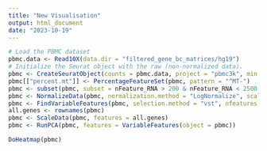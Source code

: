 ```yaml
---
title: "New Visualisation"
output: html_document
date: "2023-10-19"
---
```

```r
# Load the PBMC dataset
pbmc.data <- Read10X(data.dir = "filtered_gene_bc_matrices/hg19")
# Initialize the Seurat object with the raw (non-normalized data).
pbmc <- CreateSeuratObject(counts = pbmc.data, project = "pbmc3k", min.cells = 3, min.features = 200)
pbmc[["percent.mt"]] <- PercentageFeatureSet(pbmc, pattern = "^MT-")
pbmc <- subset(pbmc, subset = nFeature_RNA > 200 & nFeature_RNA < 2500 & percent.mt < 5)
pbmc <- NormalizeData(pbmc, normalization.method = "LogNormalize", scale.factor = 10000)
pbmc <- FindVariableFeatures(pbmc, selection.method = "vst", nfeatures = 2000)
all.genes <- rownames(pbmc)
pbmc <- ScaleData(pbmc, features = all.genes)
pbmc <- RunPCA(pbmc, features = VariableFeatures(object = pbmc))
```


```r
DoHeatmap(pbmc)
```


```r
```


```r
```


```r
```


```r
```

